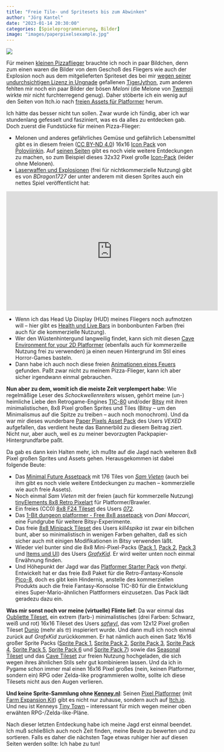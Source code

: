 ```yaml
---
title: "Freie Tile- und Spritesets bis zum Abwinken"
author: "Jörg Kantel"
date: "2023-01-14 20:30:00"
categories: [Spieleprogrammierung, Bilder]
image: "images/paperpixelsexample.jpg"
---
```


[![](images/paperpixelsexample-b.jpg)](https://img.itch.zone/aW1hZ2UvNTg0MjAxLzQzOTIyOTEucG5n/347x500/L6i0iA.png)

Für meinen [kleinen Pizzaflieger](https://kantel.github.io/posts/2023011001_pizzaplane_trailer/) brauchte ich noch in paar Bildchen, denn zum einen waren die Bilder von dem Geschoß des Fliegers wie auch der Explosion noch aus dem mitgelieferten Spriteset des bei mir [wegen seiner undurchsichtigen Lizenz in Ungnade](http://blog.schockwellenreiter.de/2022/10/2022103001.html) gefallenen [TigerJython](http://cognitiones.kantel-chaos-team.de/programmierung/python/tigerjython.html), zum anderen fehlten mir noch ein paar Bilder der bösen *Meloni* (die Melone von [Twemoji](http://cognitiones.kantel-chaos-team.de/multimedia/twemoji.html) wirkte mir nicht furchterregend genug). Daher stöberte ich ein wenig auf den Seiten von Itch.io nach [freien Assets für Platformer](https://itch.io/game-assets/free/genre-platformer) herum.

Ich hätte das besser nicht tun sollen. Zwar wurde ich fündig, aber ich war stundenlang gefesselt und fasziniert, was es da alles zu entdecken gab. Doch zuerst die Fundstücke für meinen Pizza-Flieger:

- Melonen und anderes gefährliches Gemüse und gefährlich Lebensmittel gibt es in diesem freien ([CC BY-ND 4.0](https://creativecommons.org/licenses/by-nd/4.0/deed.en)) 16x16 [Icon Pack](https://poloviiinkin.itch.io/225-icons) von [Poloviiinkin](https://itch.io/profile/poloviiinkin). Auf [seinen Seiten](https://poloviiinkin.itch.io/) gibt es noch viele weitere Entdeckungen zu machen, so zum Beispiel dieses 32x32 Pixel große [Icon-Pack](https://poloviiinkin.itch.io/mega-pixel-art-32x32-px-icons-sprite-sheet) (leider ohne Melonen).
- [Laserwaffen und Explosionen](https://bdragon1727.itch.io/fire-pixel-bullet-16x16) (frei für nichtkommerzielle Nutzung) gibt es von *BDragon1727* der unter anderem mit diesen Sprites auch ein nettes Spiel veröffentlicht hat:

<iframe width="560" height="315" src="https://www.youtube.com/embed/iFB8of3COsc" title="YouTube video player" frameborder="0" allow="accelerometer; autoplay; clipboard-write; encrypted-media; gyroscope; picture-in-picture; web-share" allowfullscreen></iframe>

- Wenn ich das Head Up Display (HUD) meines Fliegers noch aufmotzen will -- hier gibt es [Health und Live Bars](https://spikerman.itch.io/health-bars-life-bars) in bonbonbunten Farben (frei auch für die kommerzielle Nutzung).
- Wer den Wüstenhintergund langweilig findet, kann sich mit diesen [Cave Environment for your 2D Platformer](https://saurabhkgp.itch.io/2d-cave-environment) (ebenfalls auch für kommerzeille Nutzung frei zu verwenden) ja einen neuen Hintergrund im Stil eines Horror-Games basteln.
- Dann habe ich auch noch diese freien [Animationen eines Feuers](https://brullov.itch.io/fire-animation) gefunden. Paßt zwar nicht zu meinem Pizza-Flieger, kann ich aber sicher irgendwann einmal gebrauchen.

**Nun aber zu dem, womit ich die meiste Zeit verplempert habe**: Wie regelmäßige Leser des *Schockwellenreiters* wissen, gehört meine (un-) heimliche Liebe den Retrogame-Engines [TIC-80](http://cognitiones.kantel-chaos-team.de/multimedia/spieleprogrammierung/tic80.html) und/oder [Bitsy](http://cognitiones.kantel-chaos-team.de/multimedia/spieleprogrammierung/bitsy.html) mit ihren minimalistischen, 8x8 Pixel großen Sprites und Tiles (Bitsy -- um den Minimalismus auf die Spitze zu treiben -- auch noch monochrom). Und da war mir dieses wunderbare [Paper Pixels Asset Pack](https://v3x3d.itch.io/paper-pixels) des Users *VEXED* aufgefallen, das verdient heute das Bannerbild zu diesem Beitrag ziert. Nicht nur, aber auch, weil es zu meiner bevorzugten Packpapier-Hintergrundfarbe paßt.

Da gab es dann kein Halten mehr, ich mußte auf die Jagd nach weiteren 8x8 Pixel großen Sprites und Assets gehen. Herausgekommen ist dabei folgende Beute:

- Das [Minimal Future Assetpack](https://s4m-ur4i.itch.io/minimal-futureset-pixelart-2d) mit 176 Tiles von *[Sam Vieten](https://s4m-ur4i.itch.io/)* (auch bei ihm gibt es noch viele weitere Entdeckungen zu machen -- kommerzielle wie auch freie Assets).
- Noch einmal *Sam Vieten* mit der freien (auch für kommerzelle Nutzung) [tinyElements 8x8 Retro Pixelart](https://s4m-ur4i.itch.io/free-sprites-elements-8x8-retro-pixelart-platformer-brawler) für Platformer/Brawler.
- Ein freies (CC0) [8x8 F24 Tileset](https://0x72.itch.io/8x8-f24-tileset) des Users *[072](https://0x72.itch.io/)*.
- Das [1-Bit dungeon platformer - Free 8x8 assetpack](https://dani-maccari.itch.io/1bit-platformer-doungeoun) von *Dani Maccari*, eine Fundgrube für weitere Bitsy-Experimente.
- Das freie [8x8 Minipack Tileset](https://killspika.itch.io/8x8-tileset-free) des Users *kill4spika* ist zwar ein bißchen bunt, aber so minimalistisch in wenigen Farben gehalten, daß es sich sicher auch mit einigen Modifikationen in Bitsy verwenden läßt.
- Wieder viel bunter sind die 8x8 Mini-Pixel-Packs ([Pack 1](https://grafxkid.itch.io/mini-pixel-pack-1), [Pack 2](https://grafxkid.itch.io/mini-pixel-pack-2), [Pack 3](https://grafxkid.itch.io/mini-pixel-pack-3) und [Items und UI](https://grafxkid.itch.io/mini-fx-items-ui)) des Users *[GrafxKid](https://grafxkid.itch.io/)*. Er wird weiter unten noch einmal Erwähnung finden.
- Und Höhepunkt der Jagd war das [Platformer Starter Pack](https://thetgi.itch.io/basic-pico-platformer) von *thetgi*. Entwickelt hat er das freie 8x8 Paket für die Retro-Fantasy-Konsole [Pico-8](http://blog.schockwellenreiter.de/2020/10/2020102402.html), doch es gibt kein Hindernis, anstelle des kommerziellen Produkts auch die freie Fantasy-Konsolse TIC-80 für die Entwicklung eines Super-Mario-ähnlichen Plattformers einzusetzen. Das Pack lädt geradezu dazu ein.

**Was mir sonst noch vor meine (virtuelle) Flinte lief**: Da war einmal das [Oubliette Tileset](https://safwyl.itch.io/oubliette-tileset), ein extrem (farb-) minimalistisches (drei Farben: Schwarz, weiß und rot) 16x16 Tileset des Users *[safwyl](https://safwyl.itch.io/)*, das vom 12x12 Pixel großen Tileset [Dunjo](https://arks.itch.io/dungeon-platform-tileset) (mehr als&nbsp;🤓) inspieriert wurde. Und dann muß ich noch einmal zurück auf *GrafxKid* zurückkommen. Er hat nämlich auch einen Satz 16x16 großer Sprite Packs ([Sprite Pack 1](https://grafxkid.itch.io/sprite-pack-1), [Sprite Pack&nbsp;2](https://grafxkid.itch.io/sprite-pack-2), [Sprite Pack 3](https://grafxkid.itch.io/sprite-pack-3), [Sprite Pack 4](https://grafxkid.itch.io/sprite-pack-4), [Sprite Pack 5](https://grafxkid.itch.io/sprite-pack-5), [Sprite Pack 6](https://grafxkid.itch.io/sprite-pack-6) und [Sprite Pack 7](https://grafxkid.itch.io/sprite-pack-7)) sowie das [Seasonal Tileset](https://grafxkid.itch.io/seasonal-tilesets) und das [Cave Tileset](https://grafxkid.itch.io/cave-tileset) zur freien Nutzung hochgeladen, die sich wegen ihres ähnlichen Stils sehr gut kombinieren lassen. Und da ich in Pygame schon immer mal einen 16x16 Pixel großes (nein, keinen Platformer, sondern ein) RPG oder Zelda-like programmieren wollte, sollte ich diese Tilesets nicht aus den Augen verlieren.

**Und keine Sprite-Sammlung ohne [Kenney.nl](https://www.kenney.nl/)**: Seinen [Pixel Platformer](https://kenney.nl/assets/pixel-platformer) (mit [Farm Expansion Kit](https://www.kenney.nl/assets/pixel-platformer-farm-expansion)) gibt es nicht nur zuhause, sondern auch auf [Itch.io](https://kenney-assets.itch.io/pixel-platformer). Und neu ist Kenneys [Tiny Town](https://www.kenney.nl/assets/tiny-town) -- interessant für mich wegen meiner oben erwähten RPG-/Zelda-like-Pläne.

Nach dieser letzten Entdeckung habe ich meine Jagd erst einmal beendet. Ich muß schließlich auch noch Zeit finden, meine Beute zu bewerten und zu sortieren. Falls es daher die nächsten Tage etwas ruhiger hier auf diesen Seiten werden sollte: Ich habe zu tun!